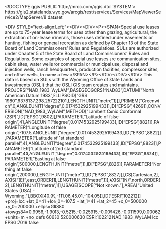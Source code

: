 <!DOCTYPE qgis PUBLIC 'http://mrcc.com/qgis.dtd' 'SYSTEM'>
<qgis version="3.32.0-Lima">
  <identifier>https://gis2.statelands.wyo.gov/arcgis/rest/services/Services/MapViewerService2/MapServer/8</identifier>
  <parentidentifier></parentidentifier>
  <language></language>
  <type>dataset</type>
  <title>SpecialUseLeases</title>
  <abstract>&lt;DIV STYLE="text-align:Left;">&lt;DIV>&lt;DIV>&lt;P>&lt;SPAN>Special use leases are up to 75-year lease terms for uses other than grazing, agricultural, the extraction of on-lease minerals, those uses defined under easements or hunting, fishing or general recreation as defined by Chapter 13 of the State Board of Land Commissioners’ Rules and Regulations. SULs are authorized under Chapter 5 of the State Board of Land Commissioners’ Rules and Regulations. Some examples of special use leases are communication sites, cabin sites, water wells for commercial or municipal use, disposal and injection wells, ranch headquarters, production facilities, compressor sites, and offset wells, to name a few.&lt;/SPAN>&lt;/P>&lt;/DIV>&lt;/DIV>&lt;/DIV></abstract>
  <links>
    <link description="" format="" mimeType="" url="https://gis2.statelands.wyo.gov/arcgis/rest/services/Services/MapViewerService2/MapServer/8" type="WWW:LINK" name="Source" size=""/>
  </links>
  <dates/>
  <fees></fees>
  <rights>This data is based on SULs with the Wyoming Office of State Lands and Investments (OSLI) that the OSLI GIS team creates and maintains.</rights>
  <encoding></encoding>
  <crs>
    <spatialrefsys nativeFormat="Wkt">
      <wkt>PROJCRS["NAD_1983_WyLAM",BASEGEOGCRS["NAD83",DATUM["North American Datum 1983",ELLIPSOID["GRS 1980",6378137,298.257222101,LENGTHUNIT["metre",1]]],PRIMEM["Greenwich",0,ANGLEUNIT["degree",0.0174532925199433]],ID["EPSG",4269]],CONVERSION["NAD_1983_WyLAM",METHOD["Lambert Conic Conformal (2SP)",ID["EPSG",9802]],PARAMETER["Latitude of false origin",41,ANGLEUNIT["degree",0.0174532925199433],ID["EPSG",8821]],PARAMETER["Longitude of false origin",-107.5,ANGLEUNIT["degree",0.0174532925199433],ID["EPSG",8822]],PARAMETER["Latitude of 1st standard parallel",41,ANGLEUNIT["degree",0.0174532925199433],ID["EPSG",8823]],PARAMETER["Latitude of 2nd standard parallel",45,ANGLEUNIT["degree",0.0174532925199433],ID["EPSG",8824]],PARAMETER["Easting at false origin",500000,LENGTHUNIT["metre",1],ID["EPSG",8826]],PARAMETER["Northing at false origin",200000,LENGTHUNIT["metre",1],ID["EPSG",8827]]],CS[Cartesian,2],AXIS["(E)",east,ORDER[1],LENGTHUNIT["metre",1]],AXIS["(N)",north,ORDER[2],LENGTHUNIT["metre",1]],USAGE[SCOPE["Not known."],AREA["United States (USA) - Wyoming."],BBOX[40.99,-111.06,45.01,-104.05]],ID["ESRI",102212]]</wkt>
      <proj4>+proj=lcc +lat_0=41 +lon_0=-107.5 +lat_1=41 +lat_2=45 +x_0=500000 +y_0=200000 +ellps=GRS80 +towgs84=0.9956,-1.9013,-0.5215,-0.025915,-0.009426,-0.011599,0.00062 +units=m +no_defs</proj4>
      <srsid>60630</srsid>
      <srid>520000630</srid>
      <authid>ESRI:102212</authid>
      <description>NAD_1983_WyLAM</description>
      <projectionacronym>lcc</projectionacronym>
      <ellipsoidacronym>EPSG:7019</ellipsoidacronym>
      <geographicflag>false</geographicflag>
    </spatialrefsys>
  </crs>
  <extent>
    <spatial maxy="642407.39440000150352716" minx="204586.22429999691667035" miny="200389.63999999966472387" minz="0" crs="ESRI:102212" maxx="785982.40420000371523201" dimensions="2" maxz="0"/>
  </extent>
</qgis>
